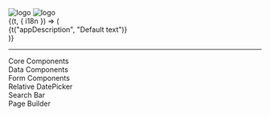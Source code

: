 
<Meta title="Introduction" />

<div className="text-center">
  <img
    alt="logo"
    src="poster-light.png"
    className="h-48 inline-block dark:hidden"
  />
  <img
    alt="logo"
    src="poster-dark.png"
    className="h-48 hidden dark:inline-block"
  />
</div>

<Translation>
  {(t, { i18n }) => (
    <div className="text-center !text-2xl">
      {t("appDescription", "Default text")}
    </div>
  )}
</Translation>

---

<div className="flex flex-wrap gap-4 justify-center">
  <div className="flex-none basis-[20rem] h-36 shadow-sm border p-4 text-center rounded hover:shadow-md hover:bg-accent-500/5">
    <div className="mdi mdi-monitor-dashboard !mb-4 !text-6xl text-neutral-700/50 dark:text-neutral-300/50" />
    <div className="font-light !text-2xl text-accent-600">Core Components</div>
  </div>
  <div className="flex-none basis-[20rem] h-36 shadow-sm border p-4 text-center rounded hover:shadow-md hover:bg-accent-500/5">
    <div className="mdi mdi-database-outline !mb-4 !text-6xl text-neutral-700/50 dark:text-neutral-300/50" />
    <div className="font-light !text-2xl text-accent-500">Data Components</div>
  </div>
  <div className="flex-none basis-[20rem] h-36 shadow-sm border p-4 text-center rounded hover:shadow-md hover:bg-accent-500/5">
    <div className="mdi mdi-form-select !mb-4 !text-6xl text-neutral-700/50 dark:text-neutral-300/50" />
    <div className="font-light !text-2xl text-accent-600">Form Components</div>
  </div>
  <div className="flex-none basis-[20rem] h-36 shadow-sm border p-4 text-center rounded hover:shadow-md hover:bg-accent-500/5">
    <div className="mdi mdi-calendar-month-outline !mb-4 !text-6xl text-neutral-700/50 dark:text-neutral-300/50" />
    <div className="font-light !text-2xl text-accent-500">
      Relative DatePicker
    </div>
  </div>
  <div className="flex-none basis-[20rem] h-36 shadow-sm border p-4 text-center rounded hover:shadow-md hover:bg-accent-500/5">
    <div className="mdi mdi-filter-multiple-outline !mb-4 !text-6xl text-neutral-700/50 dark:text-neutral-300/50" />
    <div className="font-light !text-2xl text-accent-600">Search Bar</div>
  </div>
  <div className="flex-none basis-[20rem] h-36 shadow-sm border p-4 text-center rounded hover:shadow-md hover:bg-accent-500/5">
    <div className="mdi mdi-format-page-break !mb-4 !text-6xl text-neutral-700/50 dark:text-neutral-300/50" />
    <div className="font-light !text-2xl text-accent-500">Page Builder</div>
  </div>
</div>
